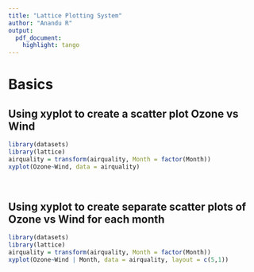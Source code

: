 ```yaml
---
title: "Lattice Plotting System"
author: "Anandu R"
output:
  pdf_document:
    highlight: tango
---
```


# Basics

## Using xyplot to create a scatter plot Ozone vs Wind 

```r
library(datasets)
library(lattice)
airquality = transform(airquality, Month = factor(Month))
xyplot(Ozone~Wind, data = airquality)
```  

&nbsp;

## Using xyplot to create separate scatter plots of Ozone vs Wind for each month

```r
library(datasets)
library(lattice)
airquality = transform(airquality, Month = factor(Month))
xyplot(Ozone~Wind | Month, data = airquality, layout = c(5,1))
```

